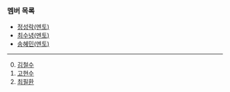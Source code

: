 ### 멤버 목록

- [정성락(멘토)](https://argo-oss.github.io/2024/members/JungSungRock)
- [최수녕(멘토)](https://argo-oss.github.io/2024/members/ChoiSooNyeong)
- [송혜민(멘토)](https://argo-oss.github.io/2024/members/SongHaeMin)

---

0. [김철수](https://argo-oss.github.io/2024/members/KimCheolSu)
1. [고현수](https://argo-oss.github.io/2024/members/KoHyunSu)
2. [최필환](https://argo-oss.github.io/2024/members/ChoiPilHwan)

